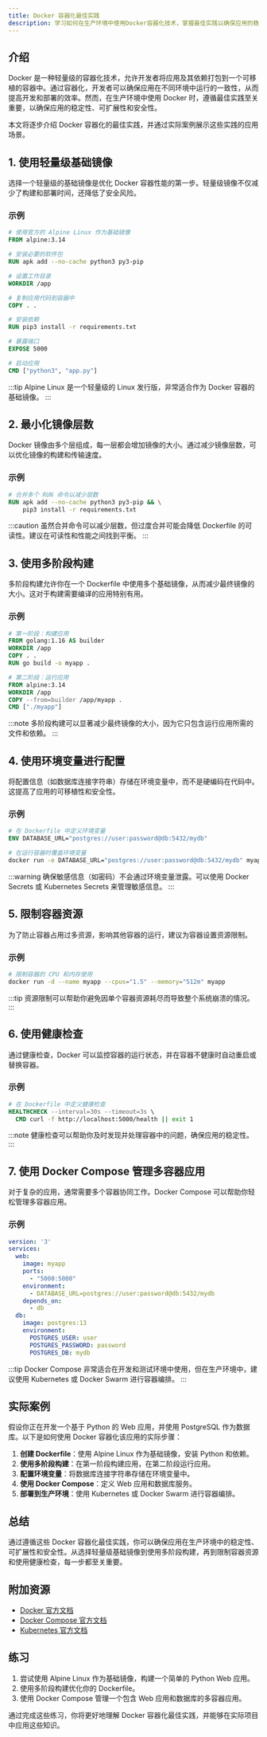 ```yaml
---
title: Docker 容器化最佳实践
description: 学习如何在生产环境中使用Docker容器化技术，掌握最佳实践以确保应用的稳定性、可扩展性和安全性。
---
```


## 介绍

Docker 是一种轻量级的容器化技术，允许开发者将应用及其依赖打包到一个可移植的容器中。通过容器化，开发者可以确保应用在不同环境中运行的一致性，从而提高开发和部署的效率。然而，在生产环境中使用 Docker 时，遵循最佳实践至关重要，以确保应用的稳定性、可扩展性和安全性。

本文将逐步介绍 Docker 容器化的最佳实践，并通过实际案例展示这些实践的应用场景。

## 1. 使用轻量级基础镜像

选择一个轻量级的基础镜像是优化 Docker 容器性能的第一步。轻量级镜像不仅减少了构建和部署时间，还降低了安全风险。

### 示例

```dockerfile
# 使用官方的 Alpine Linux 作为基础镜像
FROM alpine:3.14

# 安装必要的软件包
RUN apk add --no-cache python3 py3-pip

# 设置工作目录
WORKDIR /app

# 复制应用代码到容器中
COPY . .

# 安装依赖
RUN pip3 install -r requirements.txt

# 暴露端口
EXPOSE 5000

# 启动应用
CMD ["python3", "app.py"]
```

:::tip
Alpine Linux 是一个轻量级的 Linux 发行版，非常适合作为 Docker 容器的基础镜像。
:::

## 2. 最小化镜像层数

Docker 镜像由多个层组成，每一层都会增加镜像的大小。通过减少镜像层数，可以优化镜像的构建和传输速度。

### 示例

```dockerfile
# 合并多个 RUN 命令以减少层数
RUN apk add --no-cache python3 py3-pip && \
    pip3 install -r requirements.txt
```

:::caution
虽然合并命令可以减少层数，但过度合并可能会降低 Dockerfile 的可读性。建议在可读性和性能之间找到平衡。
:::

## 3. 使用多阶段构建

多阶段构建允许你在一个 Dockerfile 中使用多个基础镜像，从而减少最终镜像的大小。这对于构建需要编译的应用特别有用。

### 示例

```dockerfile
# 第一阶段：构建应用
FROM golang:1.16 AS builder
WORKDIR /app
COPY . .
RUN go build -o myapp .

# 第二阶段：运行应用
FROM alpine:3.14
WORKDIR /app
COPY --from=builder /app/myapp .
CMD ["./myapp"]
```

:::note
多阶段构建可以显著减少最终镜像的大小，因为它只包含运行应用所需的文件和依赖。
:::

## 4. 使用环境变量进行配置

将配置信息（如数据库连接字符串）存储在环境变量中，而不是硬编码在代码中。这提高了应用的可移植性和安全性。

### 示例

```dockerfile
# 在 Dockerfile 中定义环境变量
ENV DATABASE_URL="postgres://user:password@db:5432/mydb"
```

```bash
# 在运行容器时覆盖环境变量
docker run -e DATABASE_URL="postgres://user:password@db:5432/mydb" myapp
```

:::warning
确保敏感信息（如密码）不会通过环境变量泄露。可以使用 Docker Secrets 或 Kubernetes Secrets 来管理敏感信息。
:::

## 5. 限制容器资源

为了防止容器占用过多资源，影响其他容器的运行，建议为容器设置资源限制。

### 示例

```bash
# 限制容器的 CPU 和内存使用
docker run -d --name myapp --cpus="1.5" --memory="512m" myapp
```

:::tip
资源限制可以帮助你避免因单个容器资源耗尽而导致整个系统崩溃的情况。
:::

## 6. 使用健康检查

通过健康检查，Docker 可以监控容器的运行状态，并在容器不健康时自动重启或替换容器。

### 示例

```dockerfile
# 在 Dockerfile 中定义健康检查
HEALTHCHECK --interval=30s --timeout=3s \
  CMD curl -f http://localhost:5000/health || exit 1
```

:::note
健康检查可以帮助你及时发现并处理容器中的问题，确保应用的稳定性。
:::

## 7. 使用 Docker Compose 管理多容器应用

对于复杂的应用，通常需要多个容器协同工作。Docker Compose 可以帮助你轻松管理多容器应用。

### 示例

```yaml
version: '3'
services:
  web:
    image: myapp
    ports:
      - "5000:5000"
    environment:
      - DATABASE_URL=postgres://user:password@db:5432/mydb
    depends_on:
      - db
  db:
    image: postgres:13
    environment:
      POSTGRES_USER: user
      POSTGRES_PASSWORD: password
      POSTGRES_DB: mydb
```

:::tip
Docker Compose 非常适合在开发和测试环境中使用，但在生产环境中，建议使用 Kubernetes 或 Docker Swarm 进行容器编排。
:::

## 实际案例

假设你正在开发一个基于 Python 的 Web 应用，并使用 PostgreSQL 作为数据库。以下是如何使用 Docker 容器化该应用的实际步骤：

1. **创建 Dockerfile**：使用 Alpine Linux 作为基础镜像，安装 Python 和依赖。
2. **使用多阶段构建**：在第一阶段构建应用，在第二阶段运行应用。
3. **配置环境变量**：将数据库连接字符串存储在环境变量中。
4. **使用 Docker Compose**：定义 Web 应用和数据库服务。
5. **部署到生产环境**：使用 Kubernetes 或 Docker Swarm 进行容器编排。

## 总结

通过遵循这些 Docker 容器化最佳实践，你可以确保应用在生产环境中的稳定性、可扩展性和安全性。从选择轻量级基础镜像到使用多阶段构建，再到限制容器资源和使用健康检查，每一步都至关重要。

## 附加资源

- [Docker 官方文档](https://docs.docker.com/)
- [Docker Compose 官方文档](https://docs.docker.com/compose/)
- [Kubernetes 官方文档](https://kubernetes.io/docs/home/)

## 练习

1. 尝试使用 Alpine Linux 作为基础镜像，构建一个简单的 Python Web 应用。
2. 使用多阶段构建优化你的 Dockerfile。
3. 使用 Docker Compose 管理一个包含 Web 应用和数据库的多容器应用。

通过完成这些练习，你将更好地理解 Docker 容器化最佳实践，并能够在实际项目中应用这些知识。